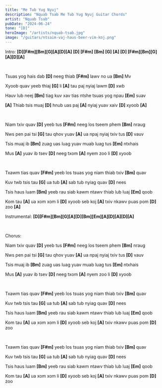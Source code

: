 ```yaml
---
title: "Me Tub Yug Nyuj"
description: "Nquab Tsab Me Tub Yug Nyuj Guitar Chords"
artist: "Nquab Tsab"
pubDate: "2024-06-24"
tone: "[D]"
heroImage: "/artists/nquab-tsab.jpg"
image: "/guitars/ntsaim-vaj-haus-beer-vim-koj.png"
---
```


Intro: <b>[D][F#m][Bm][G][A][D][A] [D] [F#m] [Bm] [G] [A] [D] [F#m][Bm][G][A][D][A]</b>

<br />

Tsuas yog hais dab <b>[D]</b> neeg thiab <b>[F#m]</b> lawv no ua <b>[Bm]</b> Mv

Xyoob quav yeeb thiaj <b>[G]</b> li <b>[A]</b> tau paj nyiaj lawm <b>[D]</b> xwb

Hauv lub neej <b>[Bm]</b> tiag kuv xav tias ntshe tsuas yog npau <b>[Em]</b> suav

<b>[A]</b> Thiab tsis muaj <b>[D]</b> hnub uas paj <b>[A]</b> nyiaj yuav xaiv <b>
  [D]
</b> xyoob <b>[A]</b>

<br />

Niam txiv quav <b>[D]</b> yeeb tus <b>[F#m]</b> neeg los tseem phem <b>[Bm]</b> nraug

Nws pen pai tsi <b>[G]</b> tau qhov yuav <b>[A]</b> ua npaj nyiaj txiv tus <b>[D]</b> vauv

Tsis muaj ib <b>[Bm]</b> zuag uas luag yuav muab luag tus <b>[Em]</b> ntxhais

Mus <b>[A]</b> yuav ib tsev <b>[D]</b> neeg txom <b>[A]</b> nyem zoo li <b>[D]</b> xyoob

<br />

Txawm tias quav <b>[F#m]</b> yeeb los tsuas yog niam thiab txiv <b>[Bm]</b> quav

Kuv twb tsis tau <b>[G]</b> ua tub <b>[A]</b> sab tub nyiag quav <b>[D]</b> nees

Tsis haus luam <b>[Bm]</b> yeeb rau siab kawm ntawv thiab lub luaj <b>[Em]</b> qoob

Kom tau <b>[A]</b> ua xom xom li <b>[D]</b> xyoob seb koj <b>[A]</b> txiv nkawv puas pom <b>[D]</b> zoo <b>[A]</b>

Instrumental: <b>[D][F#m][Bm][G][A][D][Bm][Em][A][D][A][D][A]</b>

<br />

Chorus:

Niam txiv quav <b>[D]</b> yeeb tus <b>[F#m]</b> neeg los tseem phem <b>[Bm]</b> nraug

Nws pen pai tsi <b>[G]</b> tau qhov yuav <b>[A]</b> ua npaj nyiaj txiv tus <b>[D]</b> vauv

Tsis muaj ib <b>[Bm]</b> zuag uas luag yuav muab luag tus <b>[Em]</b> ntxhais

Mus <b>[A]</b> yuav ib tsev <b>[D]</b> neeg txom <b>[A]</b> nyem zoo li <b>[D]</b> xyoob

<br />

Txawm tias quav <b>[F#m]</b> yeeb los tsuas yog niam thiab txiv <b>[Bm]</b> quav

Kuv twb tsis tau <b>[G]</b> ua tub <b>[A]</b> sab tub nyiag quav <b>[D]</b> nees

Tsis haus luam <b>[Bm]</b> yeeb rau siab kawm ntawv thiab lub luaj <b>[Em]</b> qoob

Kom tau <b>[A]</b> ua xom xom li <b>[D]</b> xyoob seb koj <b>[A]</b> txiv nkawv puas pom <b>[D]</b> zoo

<br />

Txawm tias quav <b>[F#m]</b> yeeb los tsuas yog niam thiab txiv <b>[Bm]</b> quav

Kuv twb tsis tau <b>[G]</b> ua tub <b>[A]</b> sab tub nyiag quav <b>[D]</b> nees

Tsis haus luam <b>[Bm]</b> yeeb rau siab kawm ntawv thiab lub luaj <b>[Em]</b> qoob

Kom tau <b>[A]</b> ua xom xom li <b>[D]</b> xyoob seb koj <b>[A]</b> txiv nkawv puas pom <b>[D]</b> zoo
